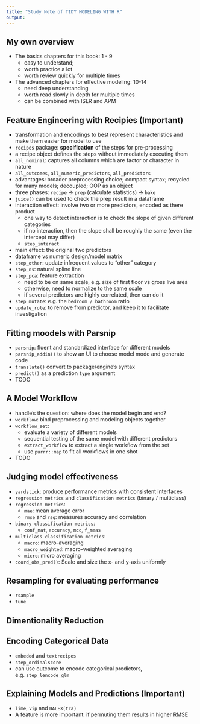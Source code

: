 ```yaml
---
title: "Study Note of TIDY MODELING WITH R"
output:
---
```


## My own overview 

- The basics chapters for this book: 1 - 9
  - easy to understand;
  - worth practice a lot
  - worth review quickly for multiple times
- The advanced chapters for effective modeling: 10-14 
  - need deep understanding
  - worth read slowly in depth for multiple times
  - can be combined with ISLR and APM

## Feature Engineering with Recipies (Important)

- transformation and encodings to best represent characteristics and make them easier for model to use
- `recipes` package: **specification** of the steps for pre-processing
- a recipe object defines the steps without immediately executing them
- `all_nominal`: captures all columns which are factor or character in nature
- `all_outcomes`, `all_numeric_predictors`, `all_predictors`
- advantages: broader preprocessing choice; compact syntax; recycled for many models; decoupled; OOP as an object
- three phases: `recipe` -> `prep` (calculate statistics) -> `bake`
- `juice()` can be used to check the prep result in a dataframe
- interaction effect: involve two or more predictors, encoded as there product
  - one way to detect interaction is to check the slope of given different categories
  - if no interaction, then the slope shall be roughly the same (even the intercept may differ)
  - `step_interact`
- main effect: the original two predictors
- dataframe vs numeric design/model matrix
- `step_other`: update infrequent values to "other" category
- `step_ns`: natural spline line
- `step_pca`: feature extraction
  - need to be on same scale, e.g. size of first floor vs gross live area
  - otherwise, need to normalize to the same scale
  - if several predictors are highly correlated, then can do it
- `step_mutate`: e.g. the `bedroom / bathroom` ratio
- `update_role`: to remove from predictor, and keep it to facilitate investigation

## Fitting moodels with Parsnip

- `parsnip`: fluent and standardized interface for different models
- `parsnip_addin()` to show an UI to choose model mode and generate code
- `translate()` convert to package/engine's syntax
- `predict()` as a prediction `type` argument
- TODO

## A Model Workflow

- handle's the question: where does the model begin and end?
- `workflow`: bind preprocessing and modeling objects together 
- `workflow_set`:
  - evaluate a variety of different models
  - sequential testing of the same model with different predictors
  - `extract_workflow` to extract a single workflow from the set
  - use `purrr::map` to fit all workflows in one shot
- TODO

## Judging model effectiveness

- `yardstick`: produce performance metrics with consistent interfaces
- `regression metrics` and `classification metrics` (binary / multiclass)
- `regression metrics`:
  - `mae`: mean average error
  - `rmse` and `rsq`: measures accuracy and correlation
- `binary classification metrics`:
  - `conf_mat`, `accuracy`, `mcc`, `f_meas`
- `multiclass classification metrics`:
  - `macro`: macro-averaging
  - `macro_weighted`: macro-weighted averaging
  - `micro`: micro averaging 
- `coord_obs_pred()`: Scale and size the x- and y-axis uniformly

## Resampling for evaluating performance

- `rsample`
- `tune`

## Dimentionality Reduction

## Encoding Categorical Data

- `embeded` and `textrecipes`
- `step_ordinalscore`
- can use outcome to encode categorical predictors, e.g. `step_lencode_glm`

## Explaining Models and Predictions (Important)

- `lime`, `vip` and `DALEX(tra)`
- A feature is more important: if permuting them results in higher RMSE
